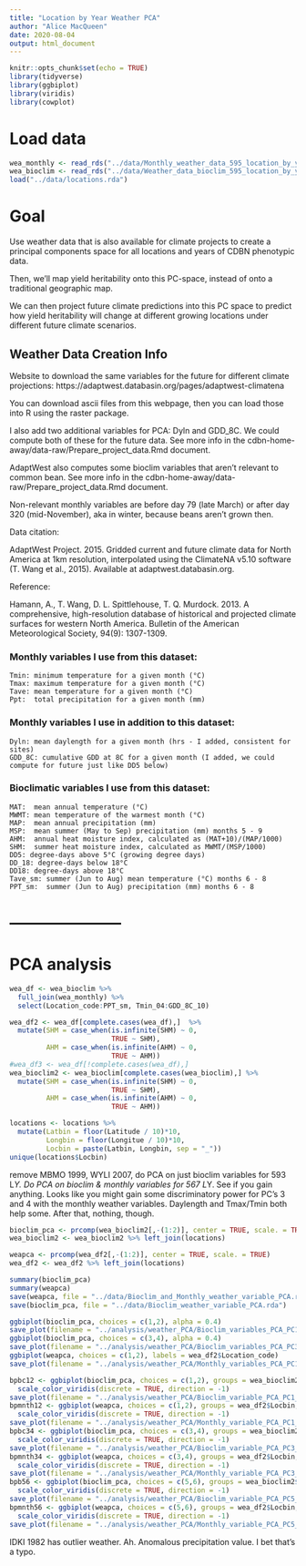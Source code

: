 ```yaml
---
title: "Location by Year Weather PCA"
author: "Alice MacQueen"
date: 2020-08-04
output: html_document
---
```


```r
knitr::opts_chunk$set(echo = TRUE)
library(tidyverse)
library(ggbiplot)
library(viridis)
library(cowplot)
```

# Load data
```r
wea_monthly <- read_rds("../data/Monthly_weather_data_595_location_by_year_values.rds")
wea_bioclim <- read_rds("../data/Weather_data_bioclim_595_location_by_year_values.rds")
load("../data/locations.rda")
```

# Goal

Use weather data that is also available for climate projects to create a principal components space for all locations and years of CDBN phenotypic data.

Then, we'll map yield heritability onto this PC-space, instead of onto a traditional geographic map.

We can then project future climate predictions into this PC space to predict how yield heritability will change at different growing locations under different future climate scenarios.

## Weather Data Creation Info

Website to download the same variables for the future for different climate projections:
https://adaptwest.databasin.org/pages/adaptwest-climatena

You can download ascii files from this webpage, then you can load those into R using the raster package. 

I also add two additional variables for PCA: Dyln and GDD_8C. We could compute both of these for the future data. See more info in the cdbn-home-away/data-raw/Prepare_project_data.Rmd document.

AdaptWest also computes some bioclim variables that aren't relevant to common bean. See more info in the cdbn-home-away/data-raw/Prepare_project_data.Rmd document.

Non-relevant monthly variables are before day 79 (late March) or after day 320 (mid-November), aka in winter, because beans aren't grown then. 

Data citation:

AdaptWest Project. 2015. Gridded current and future climate data for North America at 1km resolution, interpolated using the ClimateNA v5.10 software (T. Wang et al., 2015). Available at adaptwest.databasin.org.

Reference:

Hamann, A., T. Wang, D. L. Spittlehouse, T. Q. Murdock. 2013. A comprehensive, high-resolution  database of historical and projected climate surfaces for western North America. Bulletin of the American Meteorological Society, 94(9): 1307-1309. 

### Monthly variables I use from this dataset:

    Tmin: minimum temperature for a given month (°C)
    Tmax: maximum temperature for a given month (°C)
    Tave: mean temperature for a given month (°C)
    Ppt:  total precipitation for a given month (mm)

### Monthly variables I use in addition to this dataset:

    Dyln: mean daylength for a given month (hrs - I added, consistent for sites)
    GDD_8C: cumulative GDD at 8C for a given month (I added, we could compute for future just like DD5 below)

### Bioclimatic variables I use from this dataset:

    MAT:  mean annual temperature (°C)
    MWMT: mean temperature of the warmest month (°C)
    MAP:  mean annual precipitation (mm)
    MSP:  mean summer (May to Sep) precipitation (mm) months 5 - 9
    AHM:  annual heat moisture index, calculated as (MAT+10)/(MAP/1000)
    SHM:  summer heat moisture index, calculated as MWMT/(MSP/1000)
    DD5: degree-days above 5°C (growing degree days)
    DD_18: degree-days below 18°C
    DD18: degree-days above 18°C
    Tave_sm: summer (Jun to Aug) mean temperature (°C) months 6 - 8
    PPT_sm:  summer (Jun to Aug) precipitation (mm) months 6 - 8

# ---------------------
# PCA analysis
```r
wea_df <- wea_bioclim %>%
  full_join(wea_monthly) %>%
  select(Location_code:PPT_sm, Tmin_04:GDD_8C_10)

wea_df2 <- wea_df[complete.cases(wea_df),]  %>%
  mutate(SHM = case_when(is.infinite(SHM) ~ 0,
                         TRUE ~ SHM),
         AHM = case_when(is.infinite(AHM) ~ 0,
                         TRUE ~ AHM))
#wea_df3 <- wea_df[!complete.cases(wea_df),]
wea_bioclim2 <- wea_bioclim[complete.cases(wea_bioclim),] %>%
  mutate(SHM = case_when(is.infinite(SHM) ~ 0,
                         TRUE ~ SHM),
         AHM = case_when(is.infinite(AHM) ~ 0,
                         TRUE ~ AHM))

locations <- locations %>%
  mutate(Latbin = floor(Latitude / 10)*10,
         Longbin = floor(Longitue / 10)*10,
         Locbin = paste(Latbin, Longbin, sep = "_"))
unique(locations$Locbin)
```
remove MBMO 1999, WYLI 2007, do PCA on just bioclim variables for 593 L*Y.
Do PCA on bioclim & monthly variables for 567 L*Y. See if you gain anything. 
Looks like you might gain some discriminatory power for PC's 3 and 4 with the monthly weather variables. Daylength and Tmax/Tmin both help some. After that, nothing, though.

```r
bioclim_pca <- prcomp(wea_bioclim2[,-(1:2)], center = TRUE, scale. = TRUE)
wea_bioclim2 <- wea_bioclim2 %>% left_join(locations)

weapca <- prcomp(wea_df2[,-(1:2)], center = TRUE, scale. = TRUE)
wea_df2 <- wea_df2 %>% left_join(locations) 

summary(bioclim_pca)
summary(weapca)
save(weapca, file = "../data/Bioclim_and_Monthly_weather_variable_PCA.rda")
save(bioclim_pca, file = "../data/Bioclim_weather_variable_PCA.rda")

ggbiplot(bioclim_pca, choices = c(1,2), alpha = 0.4)
save_plot(filename = "../analysis/weather_PCA/Bioclim_variables_PCA_PC1_PC2.png", plot = last_plot())
ggbiplot(bioclim_pca, choices = c(3,4), alpha = 0.4)
save_plot(filename = "../analysis/weather_PCA/Bioclim_variables_PCA_PC3_PC4.png", plot = last_plot())
ggbiplot(weapca, choices = c(1,2), labels = wea_df2$Location_code)
save_plot(filename = "../analysis/weather_PCA/Monthly_variables_PCA_PC1_PC2_Location_codes.png", plot = last_plot())

bpbc12 <- ggbiplot(bioclim_pca, choices = c(1,2), groups = wea_bioclim2$Locbin, ellipse = TRUE, alpha = 0.4) +#, labels = paste(wea_bioclim2$Location_code, wea_bioclim2$Year))
  scale_color_viridis(discrete = TRUE, direction = -1)
save_plot(filename = "../analysis/weather_PCA/Bioclim_variable_PCA_PC1_PC2_Lat_Long_grouped.png", plot = bpbc12, base_height = 5)
bpmnth12 <- ggbiplot(weapca, choices = c(1,2), groups = wea_df2$Locbin, ellipse = TRUE) +#, labels = paste(wea_bioclim2$Location_code, wea_bioclim2$Year))
  scale_color_viridis(discrete = TRUE, direction = -1)
save_plot(filename = "../analysis/weather_PCA/Monthly_variable_PCA_PC1_PC2_Lat_Long_grouped.png", plot = bpmnth12, base_height = 5)
bpbc34 <- ggbiplot(bioclim_pca, choices = c(3,4), groups = wea_bioclim2$Locbin, ellipse = TRUE) +#, labels = paste(wea_bioclim2$Location_code, wea_bioclim2$Year))
  scale_color_viridis(discrete = TRUE, direction = -1)
save_plot(filename = "../analysis/weather_PCA/Bioclim_variable_PCA_PC3_PC4_Lat_Long_grouped.png", plot = bpbc34, base_height = 5)
bpmnth34 <- ggbiplot(weapca, choices = c(3,4), groups = wea_df2$Locbin, ellipse = TRUE) +#, labels = paste(wea_bioclim2$Location_code, wea_bioclim2$Year))
  scale_color_viridis(discrete = TRUE, direction = -1)
save_plot(filename = "../analysis/weather_PCA/Monthly_variable_PCA_PC3_PC4_Lat_Long_grouped.png", plot = bpmnth34, base_height = 5)
bpb56 <- ggbiplot(bioclim_pca, choices = c(5,6), groups = wea_bioclim2$Locbin, ellipse = TRUE) +#, labels = paste(wea_bioclim2$Location_code, wea_bioclim2$Year))
  scale_color_viridis(discrete = TRUE, direction = -1)
save_plot(filename = "../analysis/weather_PCA/Bioclim_variable_PCA_PC5_PC6_Lat_Long_grouped.png", plot = bpb56, base_height = 5)
bpmnth56 <- ggbiplot(weapca, choices = c(5,6), groups = wea_df2$Locbin, ellipse = TRUE) +#, labels = paste(wea_bioclim2$Location_code, wea_bioclim2$Year))
  scale_color_viridis(discrete = TRUE, direction = -1)
save_plot(filename = "../analysis/weather_PCA/Monthly_variable_PCA_PC5_PC6_Lat_Long_grouped.png", plot = bpmnth56, base_height = 5)

```
IDKI 1982 has outlier weather. Ah. Anomalous precipitation value. I bet that's a typo. 

